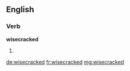 ==English==

===Verb===
'''wisecracked'''

# {{en-past of|wisecrack}}

[[de:wisecracked]]
[[fr:wisecracked]]
[[mg:wisecracked]]